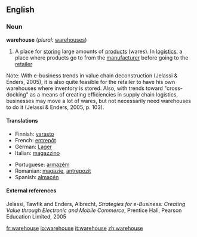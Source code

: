 ==English==

===Noun===
'''warehouse''' (''plural:'' [[warehouses]])

# A place for [[store|storing]] large amounts of [[product]]s (wares). In [[logistics]], a place where products go to from the [[manufacturer]] before going to the [[retailer]]

Note: With e-business trends in value chain deconstruction (Jelassi & Enders, 2005), it is also quite feasible for the retailer to have his own warehouses where inventory is stored. Also, with trends toward "cross-docking" as a means of creating efficiencies in supply chain logistics, businesses may move a lot of wares, but not necessarily need warehouses to do it (Jelassi & Enders, 2005, p. 103).

====Translations====
{{top}}
*Finnish: [[varasto]]
*French: [[entrepôt]] {{m}}
*German: [[Lager]] {{n}}
*Italian: [[magazzino]] {{m}}
{{mid}}
*Portuguese: [[armazém]] {{m}}
*Romanian: [[magazie]], [[antrepozit]]
*Spanish: [[almacén]] {{m}}
{{bottom}}

====External references====
Jelassi, Tawfik and Enders, Albrecht, ''Strategies for e-Business: Creating Value through Electronic and Mobile Commerce'', Prentice Hall, Pearson Education Limited, 2005

[[fr:warehouse]]
[[io:warehouse]]
[[it:warehouse]]
[[zh:warehouse]]
